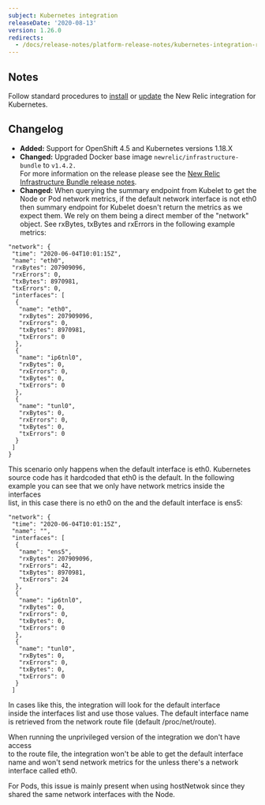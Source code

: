 ```yaml
---
subject: Kubernetes integration
releaseDate: '2020-08-13'
version: 1.26.0
redirects:
  - /docs/release-notes/platform-release-notes/kubernetes-integration-release-notes/new-relic-integration-kubernetes-1260
---
```


## Notes

Follow standard procedures to [install](/docs/integrations/host-integrations/host-integrations-list/kubernetes-monitoring-integration#install) or [update](/docs/integrations/host-integrations/host-integrations-list/kubernetes-monitoring-integration#update) the New Relic integration for Kubernetes.

## Changelog

* **Added:** Support for OpenShift 4.5 and Kubernetes versions 1.18.X
* **Changed:** Upgraded Docker base image `newrelic/infrastructure-bundle` to `v1.4.2.`  
  For more information on the release please see the [New Relic Infrastructure Bundle release notes](https://github.com/newrelic/infrastructure-bundle/releases/tag/1.4.2).
* **Changed:** When querying the summary endpoint from Kubelet to get the Node or Pod network metrics, if the default network interface is not eth0 then summary endpoint for Kubelet doesn't return the metrics as we expect them. We rely on them being a direct member of the "network" object. See rxBytes, txBytes and rxErrors in the following example metrics:

```
"network": {
 "time": "2020-06-04T10:01:15Z",
 "name": "eth0",
 "rxBytes": 207909096,
 "rxErrors": 0,
 "txBytes": 8970981,
 "txErrors": 0,
 "interfaces": [
  {
   "name": "eth0",
   "rxBytes": 207909096,
   "rxErrors": 0,
   "txBytes": 8970981,
   "txErrors": 0
  },
  {
   "name": "ip6tnl0",
   "rxBytes": 0,
   "rxErrors": 0,
   "txBytes": 0,
   "txErrors": 0
  },
  {
   "name": "tunl0",
   "rxBytes": 0,
   "rxErrors": 0,
   "txBytes": 0,
   "txErrors": 0
  }
 ]
}
```

This scenario only happens when the default interface is eth0. Kubernetes  
source code has it hardcoded that eth0 is the default. In the following  
example you can see that we only have network metrics inside the interfaces  
list, in this case there is no eth0 on the and the default interface is ens5:

```
"network": {
 "time": "2020-06-04T10:01:15Z",
 "name": "",
 "interfaces": [
  {
   "name": "ens5",
   "rxBytes": 207909096,
   "rxErrors": 42,
   "txBytes": 8970981,
   "txErrors": 24
  },
  {
   "name": "ip6tnl0",
   "rxBytes": 0,
   "rxErrors": 0,
   "txBytes": 0,
   "txErrors": 0
  },
  {
   "name": "tunl0",
   "rxBytes": 0,
   "rxErrors": 0,
   "txBytes": 0,
   "txErrors": 0
  }
 ]
```

In cases like this, the integration will look for the default interface  
inside the interfaces list and use those values. The default interface name  
is retrieved from the network route file (default /proc/net/route).

When running the unprivileged version of the integration we don't have access  
to the route file, the integration won't be able to get the default interface  
name and won't send network metrics for the unless there's a network  
interface called eth0.

For Pods, this issue is mainly present when using hostNetwok since they  
shared the same network interfaces with the Node.
